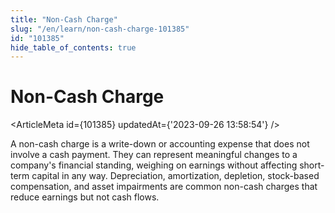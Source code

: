 ```yaml
---
title: "Non-Cash Charge"
slug: "/en/learn/non-cash-charge-101385"
id: "101385"
hide_table_of_contents: true
---
```



# Non-Cash Charge

<ArticleMeta id={101385} updatedAt={'2023-09-26 13:58:54'} />
<div className='border-solid border-b border-t-0 my-4 border-[var(--ifm-color-gray-300)]' />

A non-cash charge is a write-down or accounting expense that does not involve a cash payment. They can represent meaningful changes to a company's financial standing, weighing on earnings without affecting short-term capital in any way. Depreciation, amortization, depletion, stock-based compensation, and asset impairments are common non-cash charges that reduce earnings but not cash flows.

